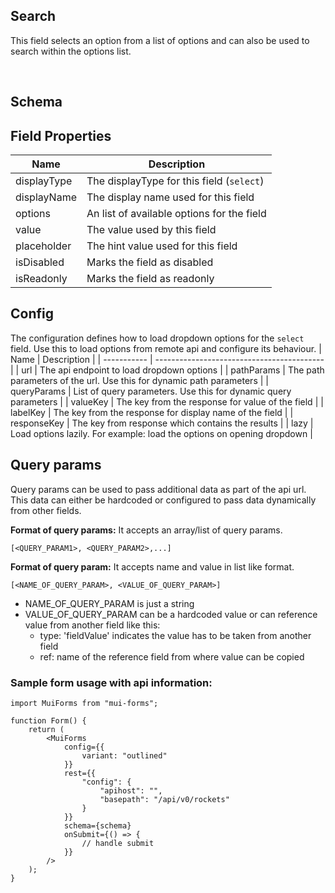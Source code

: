 
## Search
This field selects an option from a list of options and can also be used to search within the options list.

<br />
<SearchField />

## Schema

<SchemaViewer value={schema} />

## Field Properties

| Name        | Description                                |
| ----------- | ------------------------------------------ |
| displayType | The displayType for this field (`select`)  |
| displayName | The display name used for this field       |
| options     | An list of available options for the field |
| value       | The value used by this field               |
| placeholder | The hint value used for this field         |
| isDisabled  | Marks the field as disabled                |
| isReadonly  | Marks the field as readonly                |

## Config

The configuration defines how to load dropdown options for the `select` field. Use this to load options from remote api and configure its behaviour.
| Name | Description |
| ----------- | ------------------------------------------ |
| url | The api endpoint to load dropdown options |
| pathParams | The path parameters of the url. Use this for dynamic path parameters |
| queryParams | List of query parameters. Use this for dynamic query parameters |
| valueKey | The key from the response for value of the field |
| labelKey | The key from the response for display name of the field |
| responseKey | The key from response which contains the results |
| lazy | Load options lazily. For example: load the options on opening dropdown |

## Query params
Query params can be used to pass additional data as part of the api url. This data can either be hardcoded or configured to pass data dynamically from other fields.

**Format of query params:**
It accepts an array/list of query params.

```
[<QUERY_PARAM1>, <QUERY_PARAM2>,...]
```

**Format of query param:**
It accepts name and value in list like format.

```
[<NAME_OF_QUERY_PARAM>, <VALUE_OF_QUERY_PARAM>]
```

- NAME_OF_QUERY_PARAM is just a string
- VALUE_OF_QUERY_PARAM can be a hardcoded value or can reference value from another field like this:
  - type: 'fieldValue' indicates the value has to be taken from another field
  - ref: name of the reference field from where value can be copied



### Sample form usage with api information:

```tsx
import MuiForms from "mui-forms";

function Form() {
    return (
        <MuiForms 
            config={{
                variant: "outlined"
            }}
            rest={{
                "config": {
                    "apihost": "",
                    "basepath": "/api/v0/rockets"
                }
            }}
            schema={schema}
            onSubmit={() => {
                // handle submit
            }}
        />
    );
}
```
